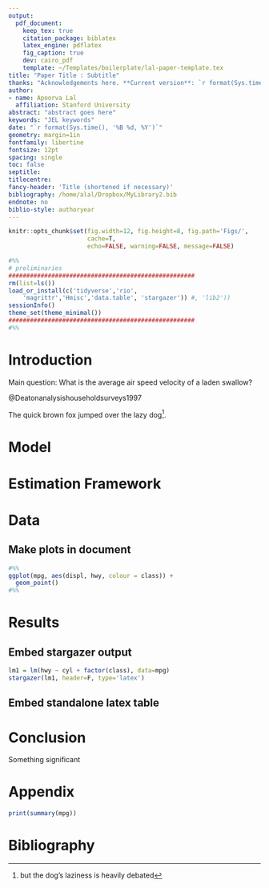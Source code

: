 ```yaml
---
output:
  pdf_document:
    keep_tex: true
    citation_package: biblatex
    latex_engine: pdflatex
    fig_caption: true
    dev: cairo_pdf
    template: ~/Templates/boilerplate/lal-paper-template.tex
title: "Paper Title : Subtitle"
thanks: "Acknowledgements here. **Current version**: `r format(Sys.time(), '%B %d, %Y')`; **Corresponding author**: apoorval@stanford.edu."
author:
- name: Apoorva Lal
  affiliation: Stanford University
abstract: "abstract goes here"
keywords: "JEL keywords"
date: "`r format(Sys.time(), '%B %d, %Y')`"
geometry: margin=1in
fontfamily: libertine
fontsize: 12pt
spacing: single
toc: false
septitle:
titlecentre:
fancy-header: 'Title (shortened if necessary)'
bibliography: /home/alal/Dropbox/MyLibrary2.bib
endnote: no
biblio-style: authoryear
---
```


```r
knitr::opts_chunk$set(fig.width=12, fig.height=8, fig.path='Figs/',
                      cache=T,
                      echo=FALSE, warning=FALSE, message=FALSE)
```

<!-- /*
██████  ██████  ███████ ██████
██   ██ ██   ██ ██      ██   ██
██████  ██████  █████   ██████
██      ██   ██ ██      ██
██      ██   ██ ███████ ██
*/
 -->

```r
#%%
# preliminaries
####################################################
rm(list=ls())
load_or_install(c('tidyverse','rio',
    'magrittr','Hmisc','data.table', 'stargazer')) #, 'lib2'))
sessionInfo()
theme_set(theme_minimal())
####################################################
#%%
```

<!-- /*
██ ███    ██ ████████ ██████   ██████
██ ████   ██    ██    ██   ██ ██    ██
██ ██ ██  ██    ██    ██████  ██    ██
██ ██  ██ ██    ██    ██   ██ ██    ██
██ ██   ████    ██    ██   ██  ██████
*/
 -->

# Introduction

Main question: What is the average air speed velocity of a laden swallow?

@Deatonanalysishouseholdsurveys1997

The quick brown fox jumped over the lazy dog^[but the dog's laziness
is heavily debated].


<!-- /*
███    ███  ██████  ██████  ███████ ██
████  ████ ██    ██ ██   ██ ██      ██
██ ████ ██ ██    ██ ██   ██ █████   ██
██  ██  ██ ██    ██ ██   ██ ██      ██
██      ██  ██████  ██████  ███████ ███████
*/
 -->

# Model

\begin{align*}
\maximise_{c_t,k_{t+1}} &  \sum_{t=1}^{\infty} \beta^t u(c_t)  \\
  s.t. & \enspace c_{t} + k_{t+1} \leq f(k_t) + (1-\delta)k_t
\end{align*}

# Estimation Framework


\begin{align*}
\text{outcome}_{ict} = \alpha_i & + \sum_{k=0}^2 \beta_{t-k}^p
PPI_{ict-k} + \gamma_{ct} + \epsilon_{ict} \\
\text{outcome}_{ict} = \alpha_i & + \sum_{k=0}^2 \beta_{t-k}^p PPI_{ict-k} +
\sum_{k=0}^2 + \beta_{t-k}^m CPI_{ict-k} + \\ & \gamma_{c}\times
trend_t + \epsilon_{ict}
\end{align*}

<!-- /*
██████   █████  ████████  █████
██   ██ ██   ██    ██    ██   ██
██   ██ ███████    ██    ███████
██   ██ ██   ██    ██    ██   ██
██████  ██   ██    ██    ██   ██
*/
 -->

# Data

## Make plots in document
```r
#%%
ggplot(mpg, aes(displ, hwy, colour = class)) +
  geom_point()
#%%
```

\newpage


<!-- /*
██████  ███████ ███████ ██    ██ ██   ████████ ███████
██   ██ ██      ██      ██    ██ ██      ██    ██
██████  █████   ███████ ██    ██ ██      ██    ███████
██   ██ ██           ██ ██    ██ ██      ██         ██
██   ██ ███████ ███████  ██████  ███████ ██    ███████
*/
 -->

# Results

## Embed stargazer output

```r
lm1 = lm(hwy ~ cyl + factor(class), data=mpg)
stargazer(lm1, header=F, type='latex')
```

## Embed standalone latex table

# Conclusion

Something significant

<!-- /*
 █████  ██████  ██████  ███████ ███    ██ ██████  ██ ██   ██
██   ██ ██   ██ ██   ██ ██      ████   ██ ██   ██ ██  ██ ██
███████ ██████  ██████  █████   ██ ██  ██ ██   ██ ██   ███
██   ██ ██      ██      ██      ██  ██ ██ ██   ██ ██  ██ ██
██   ██ ██      ██      ███████ ██   ████ ██████  ██ ██   ██
*/
 -->

# Appendix

```r
print(summary(mpg))
```

# Bibliography

